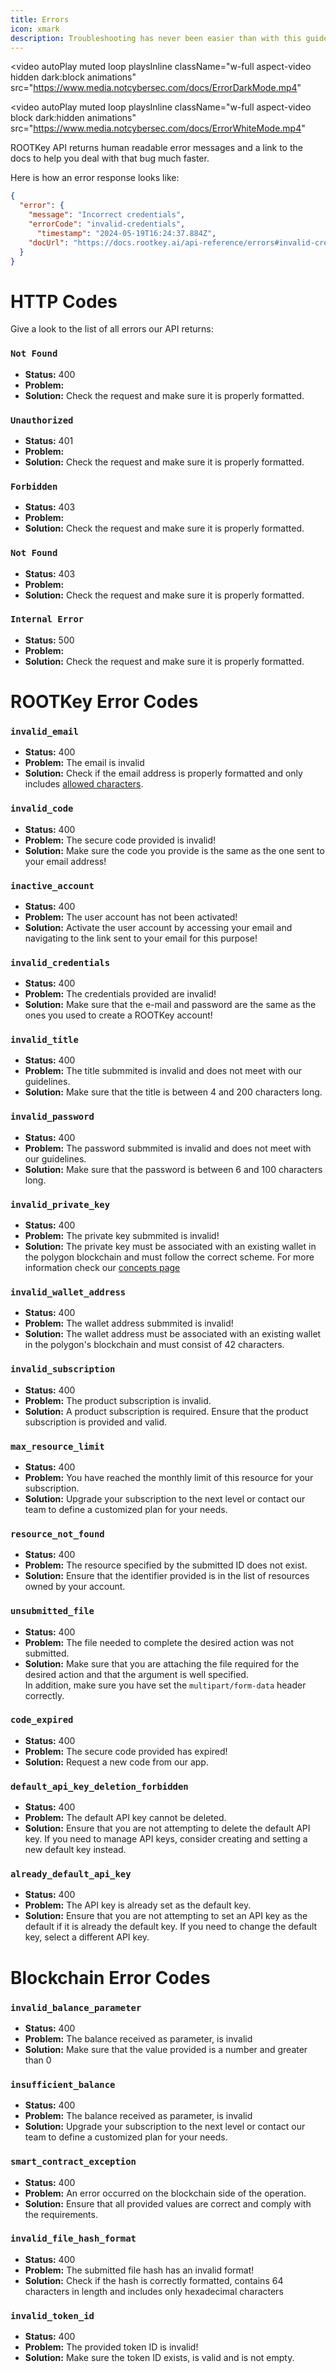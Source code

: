 ```yaml
---
title: Errors
icon: xmark
description: Troubleshooting has never been easier than with this guide.
--- 
```


<video
  autoPlay
  muted
  loop
  playsInline
  className="w-full aspect-video hidden dark:block animations"
  src="https://www.media.notcybersec.com/docs/ErrorDarkMode.mp4"
></video>
<video
  autoPlay
  muted
  loop
  playsInline
  className="w-full aspect-video block dark:hidden animations"
  src="https://www.media.notcybersec.com/docs/ErrorWhiteMode.mp4"
></video>

ROOTKey API returns human readable error messages and a link to the docs to help you deal with that bug much faster.

Here is how an error response looks like:

```JSON
{
  "error": {
    "message": "Incorrect credentials",
    "errorCode": "invalid-credentials",
	  "timestamp": "2024-05-19T16:24:37.884Z",
    "docUrl": "https://docs.rootkey.ai/api-reference/errors#invalid-credentials",
  }
}
```

# HTTP Codes

Give a look to the list of all errors our API returns:

### `Not Found`
- **Status:** 400
- **Problem:**
- **Solution:** Check the request and make sure it is properly formatted.

### `Unauthorized`
- **Status:** 401
- **Problem:**
- **Solution:** Check the request and make sure it is properly formatted.

### `Forbidden`
- **Status:** 403
- **Problem:**
- **Solution:** Check the request and make sure it is properly formatted.

### `Not Found`
- **Status:** 403
- **Problem:**
- **Solution:** Check the request and make sure it is properly formatted.

### `Internal Error`
- **Status:** 500
- **Problem:**
- **Solution:** Check the request and make sure it is properly formatted.

# ROOTKey Error Codes

### `invalid_email`
- **Status:** 400
- **Problem:** The email is invalid
- **Solution:** Check if the email address is properly formatted and only includes [allowed characters](https://en.wikipedia.org/wiki/Email_address#Local-part).

### `invalid_code`
- **Status:** 400
- **Problem:** The secure code provided is invalid!
- **Solution:** Make sure the code you provide is the same as the one sent to your email address!

### `inactive_account`
- **Status:** 400
- **Problem:** The user account has not been activated!
- **Solution:** Activate the user account by accessing your email and navigating to the link sent to your email for this purpose!

### `invalid_credentials`
- **Status:** 400
- **Problem:** The credentials provided are invalid!
- **Solution:** Make sure that the e-mail and password are the same as the ones you used to create a ROOTKey account!

### `invalid_title`
- **Status:** 400
- **Problem:** The title submmited is invalid and does not meet with our guidelines.
- **Solution:** Make sure that the title is between 4 and 200 characters long.

### `invalid_password`
- **Status:** 400
- **Problem:** The password submmited is invalid and does not meet with our guidelines.
- **Solution:** Make sure that the password is between 6 and 100 characters long.

### `invalid_private_key`
- **Status:** 400
- **Problem:** The private key submmited is invalid!
- **Solution:** The private key must be associated with an existing wallet in the polygon blockchain and must follow the correct scheme. For more information check our [concepts page](docs.rootkey.ai/concepts#private-key)

### `invalid_wallet_address`
- **Status:** 400
- **Problem:** The wallet address submmited is invalid!
- **Solution:** The wallet address must be associated with an existing wallet in the polygon's blockchain and must consist of 42 characters.

### `invalid_subscription`
- **Status:** 400
- **Problem:** The product subscription is invalid.
- **Solution:** A product subscription is required. Ensure that the product subscription is provided and valid.

### `max_resource_limit`
- **Status:** 400
- **Problem:** You have reached the monthly limit of this resource for your subscription.
- **Solution:** Upgrade your subscription to the next level or contact our team to define a customized plan for your needs.

### `resource_not_found`
- **Status:** 400
- **Problem:** The resource specified by the submitted ID does not exist.
- **Solution:** Ensure that the identifier provided is in the list of resources owned by your account.

### `unsubmitted_file`
- **Status:** 400
- **Problem:** The file needed to complete the desired action was not submitted.
- **Solution:** Make sure that you are attaching the file required for the desired action and that the argument is well specified. <br/>In addition, make sure you have set the `multipart/form-data` header correctly.

### `code_expired`
- **Status:** 400
- **Problem:** The secure code provided has expired!
- **Solution:** Request a new code from our app.

### `default_api_key_deletion_forbidden`
- **Status:** 400
- **Problem:** The default API key cannot be deleted.
- **Solution:** Ensure that you are not attempting to delete the default API key. If you need to manage API keys, consider creating and setting a new default key instead.

### `already_default_api_key`
- **Status:** 400
- **Problem:** The API key is already set as the default key.
- **Solution:** Ensure that you are not attempting to set an API key as the default if it is already the default key. If you need to change the default key, select a different API key.

# Blockchain Error Codes

### `invalid_balance_parameter`
- **Status:** 400
- **Problem:** The balance received as parameter, is invalid
- **Solution:** Make sure that the value provided is a number and greater than 0

### `insufficient_balance`
- **Status:** 400
- **Problem:** The balance received as parameter, is invalid
- **Solution:** Upgrade your subscription to the next level or contact our team to define a customized plan for your needs.

### `smart_contract_exception`
- **Status:** 400
- **Problem:** An error occurred on the blockchain side of the operation.
- **Solution:** Ensure that all provided values are correct and comply with the requirements.

### `invalid_file_hash_format`
- **Status:** 400
- **Problem:** The submitted file hash has an invalid format!
- **Solution:** Check if the hash is correctly formatted, contains 64 characters in length and includes only hexadecimal characters

### `invalid_token_id`
- **Status:** 400
- **Problem:** The provided token ID is invalid!
- **Solution:** Make sure the token ID exists, is valid and is not empty.